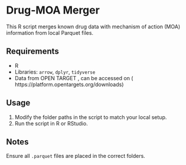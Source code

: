 # Drug-MOA Merger

This R script merges known drug data with mechanism of action (MOA) information from local Parquet files.

## Requirements

- R
- Libraries: `arrow`, `dplyr`, `tidyverse`
- Data from OPEN TARGET , can be accessed on ( https://platform.opentargets.org/downloads)

## Usage

1. Modify the folder paths in the script to match your local setup.
2. Run the script in R or RStudio.

## Notes

Ensure all `.parquet` files are placed in the correct folders.
